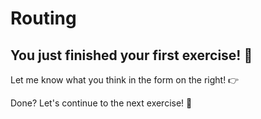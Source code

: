 # Routing

<h2>You just finished your first exercise! 🎉  </h2> 
 
Let me know what you think in the form on the right! 👉

Done? Let's continue to the next exercise! 🚀